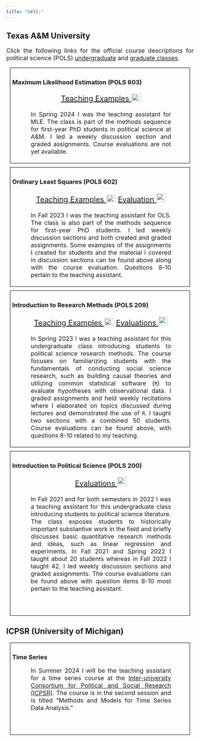 ```yaml
---
title: "&#32;"
---
```

<head> <meta Nicholas Norfleet Ray/>
  <!-- Google tag (gtag.js) -->
  <script async src="https://www.googletagmanager.com/gtag/js?id=G-2BJ6GPSDGY"></script>
  <script>
    window.dataLayer = window.dataLayer || [];
    function gtag(){dataLayer.push(arguments);}
    gtag('js', new Date());
    gtag('config', 'G-2BJ6GPSDGY');
  </script>
  <meta Teaching/>
  <meta Classes/>
</head>
<section>
  <h1> Texas A&M University </h1>
  <p align="justify" style="font-size:16px;"> Click the following links for the official course descriptions for political science (POLS) <a href=https://catalog.tamu.edu/undergraduate/course-descriptions/pols/ >undergraduate</a> and <a href=https://catalog.tamu.edu/graduate/course-descriptions/pols/ >graduate classes</a>. </p>
  <div style="padding:5px;border:0.5px solid black;margin:10px;padding-right:50px;">
  <h3> Maximum Likelihood Estimation (POLS 603)</h3>
  <p align="center" style = "font-size:20px;margin-left: 50px;"> 
  <a href = teaching_files/603_teaching_examples.zip>Teaching Examples <img src="teaching_files/teaching.png" style="width:24px;height:20px;padding:1px;"></a>
  </p>
  <p align="justify" style="font-size:16px;margin-left: 50px;"> In Spring 2024 I was the teaching assistant for MLE. The class is part of the methods sequence for first-year PhD students in political science at A&M. I led a weekly discussion section and graded assignments. Course evaluations are not yet available.</p>
  </div>
  <div style="padding:5px;border:0.5px solid black;margin:10px;padding-right:50px;">
  <h3> Ordinary Least Squares (POLS 602) </h3>
  <p align="center" style = "font-size:20px;margin-left: 50px;"> 
  <a href = teaching_files/602_teaching_examples.zip>Teaching Examples <img src="teaching_files/teaching.png" style="width:24px;height:20px;padding:1px;"></a>
  <a href=teaching_files/602_evaluation.pdf> Evaluation <img src="teaching_files/evaluation.png" style="width:24px;height:24px;padding:1px;"></a> 
  </p>
  <p align="justify" style="font-size:16px;margin-left: 50px;"> In Fall 2023 I was the teaching assistant for OLS. The class is also part of the methods sequence for first-year PhD students. I led weekly discussion sections and both created and graded assignments. Some examples of the assignments I created for students and the material I covered in discussion sections can be found above along with the course evaluation. Questions 8-10 pertain to the teaching assistant. </p>
  </div>
  <div style="padding:5px;border:0.5px solid black;margin:10px;padding-right:50px;">
  <h3> Introduction to Research Methods (POLS 209)</h3>
  <p align="center" style = "font-size:20px;margin-left: 50px;"> 
  <a href = teaching_files/209_teaching_examples.zip>Teaching Examples <img src="teaching_files/teaching.png" style="width:24px;height:20px;padding:1px;"></a>
  <a href=teaching_files/209_evaluations.zip> Evaluations <img src="teaching_files/evaluation.png" style="width:24px;height:24px;padding:1px;"></a> 
  </p>
  <p align="justify" style="font-size:16px;margin-left: 50px;"> In Spring 2023 I was a teaching assistant for this undergraduate class introducing students to political science research methods. The course focuses on familiarizing students with the fundamentals of conducting social science research, such as building causal theories and utilizing common statistical software (`R`) to evaluate hypotheses with observational data. I graded assignments and held weekly recitations where I elaborated on topics discussed during lectures and demonstrated the use of `R`. I taught two sections with a combined 50 students. Course evaluations can be found above, with questions 8-10 related to my teaching. </p>
  </div>
  <div style="padding:5px;border:0.5px solid black;margin:10px;padding-right:50px;">
  <h3> Introduction to Political Science (POLS 200)</h3>
  <p align="center" style = "font-size:20px;margin-left: 50px;"> 
  <a href=teaching_files/200_evaluations.zip> Evaluations <img src="teaching_files/evaluation.png" style="width:24px;height:24px;padding:1px;"></a> 
  </p>
  <p align="justify" style="font-size:16px;margin-left:50px;margin-bottom:1.5cm;"> In Fall 2021 and for both semesters in 2022 I was a teaching assistant for this undergraduate class introducing students to political science literature. The class exposes students to historically important substantive work in the field and briefly discusses basic quantitative research methods and ideas, such as linear regression and experiments. In Fall 2021 and Spring 2022 I taught about 20 students whereas in Fall 2022 I taught 42. I led weekly discussion sections and graded assignments. The course evaluations can be found above with question items 8-10 most pertain to the teaching assistant. </p>
  </div>
  <h1> ICPSR (University of Michigan) </h1>
  <div style="padding:5px;border:0.5px solid black;margin:10px;padding-right:50px;">
  <h3> Time Series</h3>
  <p align="justify" style="font-size:16px;margin-left: 50px;margin-bottom:1.5cm;"> In Summer 2024 I will be the teaching assistant for a time series course at the <a href=https://www.icpsr.umich.edu/web/pages/sumprog/courses/three-week-sessions.html >Inter-university Consortium for Political and Social Research (ICPSR)</a>. The course is in the second session and is titled "Methods and Models for Time Series Data Analysis." </p>
  </div>
</section>